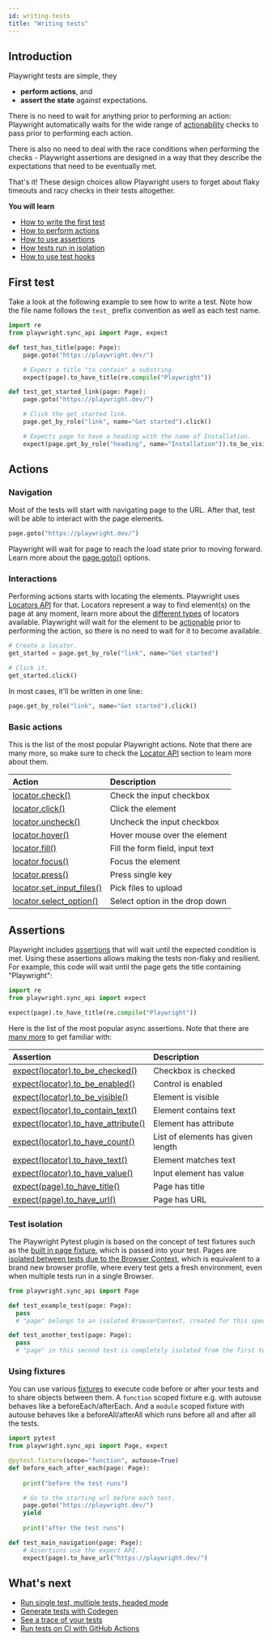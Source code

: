 ```yaml
---
id: writing-tests
title: "Writing tests"
---
```


## Introduction

Playwright tests are simple, they
- **perform actions**, and
- **assert the state** against expectations.

There is no need to wait for anything prior to performing an action: Playwright automatically waits for the wide range of [actionability](./actionability.mdx) checks to pass prior to performing each action.

There is also no need to deal with the race conditions when performing the checks - Playwright assertions are designed in a way that they describe the expectations that need to be eventually met.

That's it! These design choices allow Playwright users to forget about flaky timeouts and racy checks in their tests altogether.

**You will learn**
- [How to write the first test](/writing-tests.mdx#first-test)
- [How to perform actions](/writing-tests.mdx#actions)
- [How to use assertions](/writing-tests.mdx#assertions)
- [How tests run in isolation](/writing-tests.mdx#test-isolation)
- [How to use test hooks](/writing-tests.mdx#using-fixtures)

## First test

Take a look at the following example to see how to write a test. Note how the file name follows the `test_` prefix convention as well as each test name.

```python title="test_example.py"
import re
from playwright.sync_api import Page, expect

def test_has_title(page: Page):
    page.goto("https://playwright.dev/")

    # Expect a title "to contain" a substring.
    expect(page).to_have_title(re.compile("Playwright"))

def test_get_started_link(page: Page):
    page.goto("https://playwright.dev/")

    # Click the get started link.
    page.get_by_role("link", name="Get started").click()

    # Expects page to have a heading with the name of Installation.
    expect(page.get_by_role("heading", name="Installation")).to_be_visible()
```

## Actions

### Navigation

Most of the tests will start with navigating page to the URL. After that, test will be able to interact with the page elements.

```python
page.goto("https://playwright.dev/")
```

Playwright will wait for page to reach the load state prior to moving forward. Learn more about the [page.goto()](/api/class-page.mdx#page-goto) options.

### Interactions

Performing actions starts with locating the elements. Playwright uses [Locators API](./locators.mdx) for that. Locators represent a way to find element(s) on the page at any moment, learn more about the [different types](./locators.mdx) of locators available. Playwright will wait for the element to be [actionable](./actionability.mdx) prior to performing the action, so there is no need to wait for it to become available.

```python
# Create a locator.
get_started = page.get_by_role("link", name="Get started")

# Click it.
get_started.click()
```

In most cases, it'll be written in one line:

```python
page.get_by_role("link", name="Get started").click()
```

### Basic actions

This is the list of the most popular Playwright actions. Note that there are many more, so make sure to check the [Locator API](./api/class-locator.mdx) section to learn more about them.

| Action | Description |
| :- | :- |
| [locator.check()](/api/class-locator.mdx#locator-check) | Check the input checkbox |
| [locator.click()](/api/class-locator.mdx#locator-click) | Click the element |
| [locator.uncheck()](/api/class-locator.mdx#locator-uncheck) | Uncheck the input checkbox |
| [locator.hover()](/api/class-locator.mdx#locator-hover) | Hover mouse over the element |
| [locator.fill()](/api/class-locator.mdx#locator-fill) | Fill the form field, input text |
| [locator.focus()](/api/class-locator.mdx#locator-focus) | Focus the element |
| [locator.press()](/api/class-locator.mdx#locator-press) | Press single key |
| [locator.set_input_files()](/api/class-locator.mdx#locator-set-input-files) | Pick files to upload |
| [locator.select_option()](/api/class-locator.mdx#locator-select-option) | Select option in the drop down |

## Assertions

Playwright includes [assertions](./test-assertions.mdx) that will wait until the expected condition is met. Using these assertions allows making the tests non-flaky and resilient. For example, this code will wait until the page gets the title containing "Playwright":

```python
import re
from playwright.sync_api import expect

expect(page).to_have_title(re.compile("Playwright"))
```

Here is the list of the most popular async assertions. Note that there are [many more](./test-assertions.mdx) to get familiar with:

| Assertion | Description |
| :- | :- |
| [expect(locator).to_be_checked()](/api/class-locatorassertions.mdx#locator-assertions-to-be-checked) | Checkbox is checked |
| [expect(locator).to_be_enabled()](/api/class-locatorassertions.mdx#locator-assertions-to-be-enabled) | Control is enabled |
| [expect(locator).to_be_visible()](/api/class-locatorassertions.mdx#locator-assertions-to-be-visible) | Element is visible |
| [expect(locator).to_contain_text()](/api/class-locatorassertions.mdx#locator-assertions-to-contain-text) | Element contains text |
| [expect(locator).to_have_attribute()](/api/class-locatorassertions.mdx#locator-assertions-to-have-attribute) | Element has attribute |
| [expect(locator).to_have_count()](/api/class-locatorassertions.mdx#locator-assertions-to-have-count) | List of elements has given length |
| [expect(locator).to_have_text()](/api/class-locatorassertions.mdx#locator-assertions-to-have-text) | Element matches text |
| [expect(locator).to_have_value()](/api/class-locatorassertions.mdx#locator-assertions-to-have-value) | Input element has value |
| [expect(page).to_have_title()](/api/class-pageassertions.mdx#page-assertions-to-have-title) | Page has title |
| [expect(page).to_have_url()](/api/class-pageassertions.mdx#page-assertions-to-have-url) | Page has URL |

### Test isolation

The Playwright Pytest plugin is based on the concept of test fixtures such as the [built in page fixture](./test-runners.mdx), which is passed into your test. Pages are [isolated between tests due to the Browser Context](./browser-contexts.mdx), which is equivalent to a brand new browser profile, where every test gets a fresh environment, even when multiple tests run in a single Browser.

```python title="test_example.py"
from playwright.sync_api import Page

def test_example_test(page: Page):
  pass
  # "page" belongs to an isolated BrowserContext, created for this specific test.

def test_another_test(page: Page):
  pass
  # "page" in this second test is completely isolated from the first test.
```

### Using fixtures

You can use various [fixtures](https://docs.pytest.org/en/6.2.x/fixture.html#autouse-fixtures-fixtures-you-don-t-have-to-request) to execute code before or after your tests and to share objects between them. A `function` scoped fixture e.g. with autouse behaves like a beforeEach/afterEach. And a `module` scoped fixture with autouse behaves like a beforeAll/afterAll which runs before all and after all the tests.

```python title="test_example.py"
import pytest
from playwright.sync_api import Page, expect

@pytest.fixture(scope="function", autouse=True)
def before_each_after_each(page: Page):
    
    print("before the test runs")

    # Go to the starting url before each test.
    page.goto("https://playwright.dev/")
    yield
    
    print("after the test runs")

def test_main_navigation(page: Page):
    # Assertions use the expect API.
    expect(page).to_have_url("https://playwright.dev/")
```

## What's next
- [Run single test, multiple tests, headed mode](./running-tests.mdx)
- [Generate tests with Codegen](./codegen-intro.mdx)
- [See a trace of your tests](./trace-viewer-intro.mdx)
- [Run tests on CI with GitHub Actions](./ci-intro.mdx)


[Accessibility]: /api/class-accessibility.mdx "Accessibility"
[APIRequest]: /api/class-apirequest.mdx "APIRequest"
[APIRequestContext]: /api/class-apirequestcontext.mdx "APIRequestContext"
[APIResponse]: /api/class-apiresponse.mdx "APIResponse"
[APIResponseAssertions]: /api/class-apiresponseassertions.mdx "APIResponseAssertions"
[Browser]: /api/class-browser.mdx "Browser"
[BrowserContext]: /api/class-browsercontext.mdx "BrowserContext"
[BrowserType]: /api/class-browsertype.mdx "BrowserType"
[CDPSession]: /api/class-cdpsession.mdx "CDPSession"
[Clock]: /api/class-clock.mdx "Clock"
[ConsoleMessage]: /api/class-consolemessage.mdx "ConsoleMessage"
[Dialog]: /api/class-dialog.mdx "Dialog"
[Download]: /api/class-download.mdx "Download"
[ElementHandle]: /api/class-elementhandle.mdx "ElementHandle"
[Error]: /api/class-error.mdx "Error"
[FileChooser]: /api/class-filechooser.mdx "FileChooser"
[Frame]: /api/class-frame.mdx "Frame"
[FrameLocator]: /api/class-framelocator.mdx "FrameLocator"
[JSHandle]: /api/class-jshandle.mdx "JSHandle"
[Keyboard]: /api/class-keyboard.mdx "Keyboard"
[Locator]: /api/class-locator.mdx "Locator"
[LocatorAssertions]: /api/class-locatorassertions.mdx "LocatorAssertions"
[Mouse]: /api/class-mouse.mdx "Mouse"
[Page]: /api/class-page.mdx "Page"
[PageAssertions]: /api/class-pageassertions.mdx "PageAssertions"
[Playwright]: /api/class-playwright.mdx "Playwright"
[Request]: /api/class-request.mdx "Request"
[Response]: /api/class-response.mdx "Response"
[Route]: /api/class-route.mdx "Route"
[Selectors]: /api/class-selectors.mdx "Selectors"
[TimeoutError]: /api/class-timeouterror.mdx "TimeoutError"
[Touchscreen]: /api/class-touchscreen.mdx "Touchscreen"
[Tracing]: /api/class-tracing.mdx "Tracing"
[Video]: /api/class-video.mdx "Video"
[WebError]: /api/class-weberror.mdx "WebError"
[WebSocket]: /api/class-websocket.mdx "WebSocket"
[WebSocketRoute]: /api/class-websocketroute.mdx "WebSocketRoute"
[Worker]: /api/class-worker.mdx "Worker"
[Element]: https://developer.mozilla.org/en-US/docs/Web/API/element "Element"
[EvaluationArgument]: /evaluating.mdx#evaluation-argument "EvaluationArgument"
[Promise]: https://developer.mozilla.org/en-US/docs/Web/JavaScript/Reference/Global_Objects/Promise "Promise"
[iterator]: https://developer.mozilla.org/en-US/docs/Web/JavaScript/Reference/Iteration_protocols "Iterator"
[origin]: https://developer.mozilla.org/en-US/docs/Glossary/Origin "Origin"
[selector]: https://developer.mozilla.org/en-US/docs/Web/CSS/CSS_Selectors "selector"
[Serializable]: https://developer.mozilla.org/en-US/docs/Web/JavaScript/Reference/Global_Objects/JSON/stringify#Description "Serializable"
[UIEvent.detail]: https://developer.mozilla.org/en-US/docs/Web/API/UIEvent/detail "UIEvent.detail"
[UnixTime]: https://en.wikipedia.org/wiki/Unix_time "Unix Time"
[xpath]: https://developer.mozilla.org/en-US/docs/Web/XPath "xpath"

[Any]: https://docs.python.org/3/library/typing.html#typing.Any "Any"
[bool]: https://docs.python.org/3/library/stdtypes.html "bool"
[bytes]: https://docs.python.org/3/library/stdtypes.html#bytes "bytes"
[Callable]: https://docs.python.org/3/library/typing.html#typing.Callable "Callable"
[EventContextManager]: https://docs.python.org/3/reference/datamodel.html#context-managers "Event context manager"
[EventEmitter]: https://pyee.readthedocs.io/en/latest/#pyee.BaseEventEmitter "EventEmitter"
[Exception]: https://docs.python.org/3/library/exceptions.html#Exception "Exception"
[Dict]: https://docs.python.org/3/library/typing.html#typing.Dict "Dict"
[float]: https://docs.python.org/3/library/stdtypes.html#numeric-types-int-float-complex "float"
[int]: https://docs.python.org/3/library/stdtypes.html#numeric-types-int-float-complex "int"
[List]: https://docs.python.org/3/library/typing.html#typing.List "List"
[NoneType]: https://docs.python.org/3/library/constants.html#None "None"
[Pattern]: https://docs.python.org/3/library/re.html "Pattern"
[URL]: https://en.wikipedia.org/wiki/URL "URL"
[pathlib.Path]: https://realpython.com/python-pathlib/ "pathlib.Path"
[str]: https://docs.python.org/3/library/stdtypes.html#text-sequence-type-str "str"
[Union]: https://docs.python.org/3/library/typing.html#typing.Union "Union"
[datetime]: https://docs.python.org/3/library/datetime.html#datetime.datetime "datetime"

[all available image tags]: https://mcr.microsoft.com/en-us/product/playwright/python/about "all available image tags"
[Microsoft Artifact Registry]: https://mcr.microsoft.com/en-us/product/playwright/python/about "Microsoft Artifact Registry"
[Dockerfile.jammy]: https://github.com/microsoft/playwright-python/blob/main/utils/docker/Dockerfile.jammy "Dockerfile.jammy"
